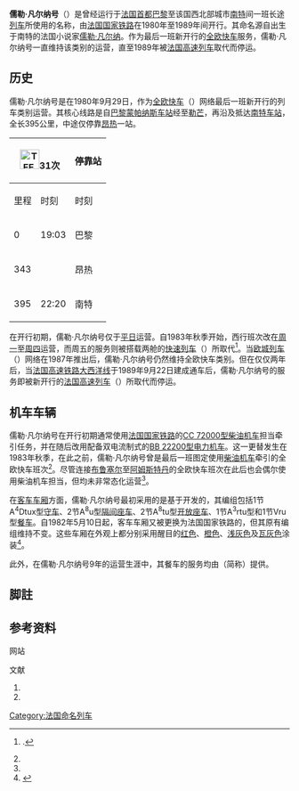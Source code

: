 {{Infobox rail service
| box_width       = 
| name            = 儒勒·凡尔纳号
| logo            = 
| logo_width      = 
| image           = CC 72084 PVC2.jpg<!--placeholder image, taken in 2009-->
| image_width     = 
| caption         = CC 72000型柴油机车 
| type            = [[全欧快车|全欧快车]]（1980–1989）
| status          = 停运
| locale          = {{FRA}}
| predecessor     = [[法国高速列车|法国高速列车]]（不命名）
| first           = {{start date|1980|09|29|df=y}}
| last            = {{end date|1989|09|22|df=y}}
| successor       = 
| operator        = 
| formeroperator  = [[法国国家铁路|法国国家铁路]]
| ridership       = 
| start           = [[巴黎蒙帕纳斯车站|巴黎蒙帕纳斯车站]]
| stops           = 1
| end             = [[南特车站|南特车站]]
| distance        = {{convert|395.1|km|abbr=on}}
| journeytime     = 
| frequency       = 
| trainnumber     = TEE31/30
| line_used       = {{link-fr|巴黎-布雷斯特铁路|Ligne de Paris-Montparnasse à Brest}}<br>{{link-fr|勒芒-昂热铁路|Ligne du Mans à Angers-Maître-École}}<br>{{link-fr|图尔-圣纳泽尔铁路|Ligne de Tours à Saint-Nazaire}}  
| class           = 全一等席别
| access          = 
| seating         = 
| catering        = 
| observation     = 
| entertainment   = 
| baggage         = 
| otherfacilities = 
| stock           = 
| gauge           = {{railgauge|sg}}
| el              = 1500[[伏特|伏]][[直流电|直流电]]<br>25千伏50[[赫兹|赫兹]][[交流电|交流电]]
| speed           = 
| owners          = 
| routenumber     = 
| map             = <!--[[File:***|250px]]
| map_state       = show-->
}}

'''儒勒·凡尔纳号'''（{{lang-fr|'''''Jules Verne'''''}}）是曾经运行于[[法国|法国]][[首都|首都]][[巴黎|巴黎]]至该国西北部城市[[南特|南特]]间一班长途[[列车|列车]]所使用的名称，由[[法国国家铁路|法国国家铁路]]在1980年至1989年间开行。其命名源自出生于南特的法国小说家[[儒勒·凡尔纳|儒勒·凡尔纳]]。作为最后一班新开行的[[全欧快车|全欧快车]]服务，儒勒·凡尔纳号一直维持该类别的运营，直至1989年被[[法国高速列车|法国高速列车]]取代而停运。

==历史==
儒勒·凡尔纳号是在1980年9月29日，作为[[全欧快车|全欧快车]]（{{lang|en|TEE}}）网络最后一班新开行的列车类别运营。其核心线路是自[[巴黎蒙帕纳斯车站|巴黎蒙帕纳斯车站]]经{{link-fr|巴黎-布雷斯特铁路|Ligne de Paris-Montparnasse à Brest}}至[[勒芒|勒芒]]，再沿{{link-fr|勒芒-昂热铁路|Ligne du Mans à Angers-Maître-École}}及{{link-fr|图尔-圣纳泽尔铁路|Ligne de Tours à Saint-Nazaire}}抵达[[南特车站|南特车站]]，全长395公里，中途仅停靠[[昂热|昂热]]一站。

{| class="wikitable"
! colspan="2"|[[File:TEE.png|35px]]31次
! rowspan="2"|停靠站
! colspan="2"|[[File:TEE.png|35px]]30次
|-
!里程!!时刻!!时刻!!里程
|-
|0||19:03||{{flagicon|FRA}} 巴黎||09:32||395
|-
|343||||{{flagicon|FRA}} 昂热||||52
|-
|395||22:20||{{flagicon|FRA}} 南特||06:15||0
|}

在开行初期，儒勒·凡尔纳号仅于[[平日|平日]]运营。自1983年秋季开始，西行班次改在[[周一|周一]]至[[周四|周四]]运营，而周五的服务则被搭载两舱{{link-de|车厢等级|Wagenklasse}}的[[快速列车|快速列车]]（{{lang|fr|Rapide}}）所取代<ref group="註" name="p8">{{harvnb|Nock|1983|p=8}}.</ref>。当[[欧城列车|欧城列车]]（{{lang|en|EC}}）网络在1987年推出后，儒勒·凡尔纳号仍然维持全欧快车类别。但在仅仅两年后，当[[法国高速铁路大西洋线|法国高速铁路大西洋线]]于1989年9月22日建成通车后，儒勒·凡尔纳号的服务即被新开行的[[法国高速列车|法国高速列车]]（{{lang|fr|TGV}}）所取代而停运。

==机车车辆==
儒勒·凡尔纳号在开行初期通常使用[[法国国家铁路|法国国家铁路]]的[[CC_72000型柴油机车|CC 72000型柴油机车]]担当牵引任务，并在随后改用配备双电流制式的[[BB_22200型电力机车|BB 22200型电力机车]]。这一更替发生在1983年秋季，在此之前，儒勒·凡尔纳号曾是最后一班图定使用[[柴油机车|柴油机车]]牵引的全欧快车班次<ref group="註" name="p8"/>。尽管连接[[布鲁塞尔|布鲁塞尔]]至[[阿姆斯特丹|阿姆斯特丹]]的全欧快车班次在此后也会偶尔使用柴油机车担当，但均未非常态化运营<ref group="註" name="p8"/>。

在[[火车车厢|客车车厢]]方面，儒勒·凡尔纳号最初采用的是基于{{link-fr|DEV Inox型车厢|Voiture DEV Inox}}开发的{{link-fr|米斯特拉尔69型车厢|Voitures Mistral 1969}}，其编组包括1节A<sup>4</sup>Dtux型[[守车|守车]]、2节A<sup>8</sup>u型[[隔间座车|隔间座车]]、2节A<sup>8</sup>tu型[[开放座车|开放座车]]、1节A<sup>3</sup>rtu型{{link-fr|酒吧车|Voiture-bar}}和1节Vru型[[餐车|餐车]]。自1982年5月10日起，客车车厢又被更换为法国国家铁路的{{link-fr|大型舒适型车厢|Voiture Grand Confort}}，但其原有编组维持不变。这些车厢在外观上都分别采用醒目的[[红色|红色]]、[[橙色|橙色]]、[[浅灰色|浅灰色]]及[[瓦灰色|瓦灰色]]涂装<ref name="Cité">{{fr}}{{cite web |url=http://www.citedutrain.com/en/collections/passenger-buffet-car-3rtu-grand-confort |title=Passenger Buffet Car–A3RTU“GrandConfort” |publisher=Cité du Train |accessdate=2013-10-24 |deadurl=yes |archiveurl=https://web.archive.org/web/20130921054630/http://www.citedutrain.com/en/collections/passenger-buffet-car-3rtu-grand-confort |archivedate=2013-09-21 }}</ref>。

此外，在儒勒·凡尔纳号9年的运营生涯中，其餐车的服务均由{{link-en|国际卧铺车公司|Compagnie Internationale des Wagons-Lits}}（简称{{lang|fr|CIWL}}）提供。

==脚註==
{{refbegin}}
{{NoteFoot}}
{{refend}}

==参考资料==
;网站
{{reflist}}

;文献
{{refbegin}}
# {{en}}{{citation | first= Thomas |last=Cook | title= ''Thomas Cook Continental Timetable (November 1983 edition)'' | publisher= Thomas Cook Group | location= Peterborough | year= 1983|ISSN=0952-620X}}
# {{fr}}{{citation | first= Maurice |last=Mertens|first2=Jean-Pierre |last2=Malaspina | title= ''La Légende des Trans Europ Express'' | publisher= LR Presse | location= Vannes | year= 2007 | ISBN= 978-29-036514-5-9 | id= TEEFR}}
{{refend}}

{{全欧快车列车|state = expanded}}

{{DEFAULTSORT:Jules Verne}}
[[Category:法国命名列车|Category:法国命名列车]]